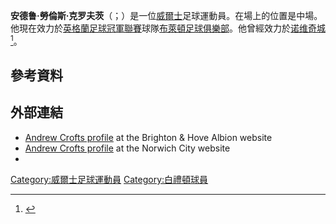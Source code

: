 {{Infobox football biography
| name      = 安德魯·克羅夫茨<br/>Andrew Crofts
| image = Me and Andrew Crofts2.jpg
| caption = 
| fullname = Andrew Lawrence Crofts<ref name="PFA 145">{{cite book
| last = Hugman
| first = Barry J.
| title = The PFA Premier & Football League Players' Records 1946–2005
| publisher = Queen Anne Press
| year = 2005
| page = 145
| isbn = 978-1-85291-665-7 }}</ref>
| height = {{height|ft=5|in=9}}
| birth_date = {{birth date and age|1984|5|29|df=y}}<ref name="triggs" />
| birth_place = [[英格蘭|英格蘭]][[查塔姆|查塔姆]]
| currentclub = [[布萊頓足球俱樂部|布萊頓]]（球員/U23教練）
| clubnumber = 48
| position = [[中場|中場]]
| youthyears1 = 1994–2000
| youthyears2 = 2000–2001
| youthclubs1 = [[切爾西足球俱樂部|切爾西]]
| youthclubs2 = [[吉林汉姆足球俱乐部|吉林汉姆]]
| years1 = 2001–2009
| years2 = 2008–2009
| years3 = 2009
| years4 = 2009–2010
| years5 = 2010–2012
| years6 = 2012–2016
| years7 =2016
| years8 = 2016–2017
| years9= 2017
| years10= 2018–2019
| years11= 2019
| years12= 2019–
| clubs1 = [[吉林汉姆足球俱乐部|吉林汉姆]]
| clubs2 = → [[彼得伯勒联足球俱乐部|彼得伯勒联]]
| clubs3 = → [[雷克斯汉姆足球俱乐部|雷克斯汉姆]]
| clubs4 = [[布萊頓足球俱樂部|布萊頓]]
| clubs5 = [[诺维奇城足球俱乐部|诺维奇城]]
| clubs6 = [[布萊頓足球俱樂部|布萊頓]]
| clubs7 = → [[吉林汉姆足球俱乐部|吉林汉姆]]
| clubs8 = [[查尔顿竞技足球俱乐部|查爾頓]]
| clubs9 = [[斯坎索普联足球俱乐部|斯坎索普联]]
| clubs10 = [[纽波特郡足球俱乐部|纽波特郡]]
| clubs11 = [[约维尔足球俱乐部|约维尔]]
| clubs12 = [[布萊頓足球俱樂部|布萊頓]]
| caps1 = 174
| goals1 = 17
| caps2 = 9
| goals2 = 0
| caps3 = 16
| goals3 = 1
| caps4 = 44
| goals4 = 5
| caps5 = 68
| goals5 = 8
| caps6 = 71
| goals6 = 5
| caps7 = 6
| goals7 = 0
| caps8 = 46
| goals8 = 1
| caps9= 4
| goals9= 0
| caps10= 9
| goals10= 0
| caps11= 0
| goals11= 0
| caps12= 0
| goals12= 0
| nationalyears1 = 2002–2004
| nationalyears2 = 2005–2006
| nationalyears3 = 2005–
| nationalteam1 = 威爾斯U19
| nationalteam2 = [[威爾斯21歲以下足球代表隊|威爾斯U21]]
| nationalteam3 = [[威爾斯足球代表隊|威爾斯]]
| nationalcaps1 = 8
| nationalgoals1 = 0<ref name="faw">{{cite web|url=http://www.faw.org.uk/teams/1/29|title=Men – A Squad – Andrew Crofts|publisher=Football Association of Wales|accessdate=2008-09-24|archiveurl=https://web.archive.org/web/20071229052044/http://www.faw.org.uk/teams/1/29|archivedate=2007-12-29|dead-url=no}}</ref>
| nationalcaps2 = 10
| nationalgoals2 = 1<ref name="faw" />
| nationalcaps3 = 29
| nationalgoals3 = 0
| club-update =  13:15, 27 July 2019 (UTC)
| nationalteam-update = 07:24, 15 November 2017 (UTC)
}}
'''安德鲁·勞倫斯·克罗夫茨'''（{{lang-en|Andrew Lawrence Crofts}}；{{bd|1984年|5月29日}}）是一位[[威爾士|威爾士]]足球運動員。在場上的位置是中場。他現在效力於[[英格蘭足球冠軍聯賽|英格蘭足球冠軍聯賽]]球隊[[布萊頓足球俱樂部|布萊頓足球俱樂部]]。他曾經效力於[[诺维奇城足球俱乐部|诺维奇城]]<ref>{{cite web|url=http://www.theargus.co.uk/sport/albion/8180200.Crofts_completes_Norwich_move/|title=Crofts completes Norwich move|date=21 May 2010|publisher=The Argus|accessdate=21 May 2010|archive-date=2018-12-27|archive-url=https://web.archive.org/web/20181227040755/https://www.theargus.co.uk/sport/albion/8180200.Crofts_completes_Norwich_move/|dead-url=no}}</ref>。

==參考資料==
{{Reflist}}

==外部連結==
*[https://web.archive.org/web/20090905065640/http://www.seagulls.co.uk/page/ProfilesDetail/0%2C%2C10433~15093%2C00.html Andrew Crofts profile] at the Brighton & Hove Albion website
*[https://web.archive.org/web/20111106040921/http://www.canaries.co.uk/page/ProfilesDetail/0%2C%2C10355~15093%2C00.html Andrew Crofts profile] at the Norwich City website
*{{soccerbase|id=24691}}

{{DEFAULTSORT:Crofts, Andrew}}
[[Category:威爾士足球運動員|Category:威爾士足球運動員]]
[[Category:白禮頓球員|Category:白禮頓球員]]
{{Sport-bio-stub}}